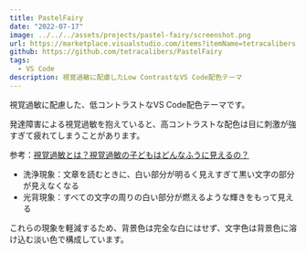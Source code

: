 ```yaml
---
title: PastelFairy
date: "2022-07-17"
image: ../../../assets/projects/pastel-fairy/screenshot.png
url: https://marketplace.visualstudio.com/items?itemName=tetracalibers.pastelfairy
github: https://github.com/tetracalibers/PastelFairy
tags:
  - VS Code
description: 視覚過敏に配慮したLow ContrastなVS Code配色テーマ
---
```


視覚過敏に配慮した、低コントラストなVS Code配色テーマです。

発達障害による視覚過敏を抱えていると、高コントラストな配色は目に刺激が強すぎて疲れてしまうことがあります。

参考：[視覚過敏とは？視覚過敏の子どもはどんなふうに見えるの？](https://h-navi.jp/column/article/35026349)

- 洗浄現象：文章を読むときに、白い部分が明るく見えすぎて黒い文字の部分が見えなくなる
- 光背現象：すべての文字の周りの白い部分が燃えるような輝きをもって見える

これらの現象を軽減するため、背景色は完全な白にはせず、文字色は背景色に溶け込む淡い色で構成しています。
